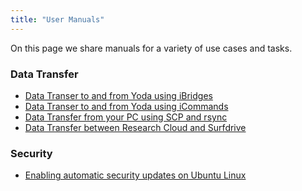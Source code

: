 ```yaml
---
title: "User Manuals"
---
```


On this page we share manuals for a variety of use cases and tasks.

### Data Transfer

- [Data Transer to and from Yoda using iBridges](manuals/ibridges.qmd)
- [Data Transer to and from Yoda using iCommands](manuals/icommands.qmd)
- [Data Transfer from your PC using SCP and rsync](manuals/ssh-data-transfer-methods.qmd)
- [Data Transfer between Research Cloud and Surfdrive](manuals/rclone-researchcloud.qmd)

### Security

- [Enabling automatic security updates on Ubuntu Linux](manuals/ubuntu-security-updates.qmd)
